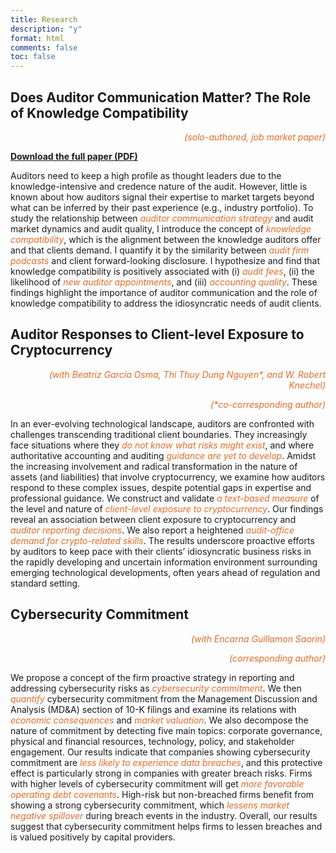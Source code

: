 ```yaml
---
title: Research
description: "y"
format: html
comments: false
toc: false
---
```


## Does Auditor Communication Matter? The Role of Knowledge Compatibility {#knowlegde-compatibility}
<div style="text-align: right; color: #EE6A24;">
*(solo-authored, job market paper)* 
</div>

**[Download the full paper (PDF)](../research/Knowledge_compatibility_HHN.pdf){download="Knowledge_compatibility_HHN.pdf"}**

Auditors need to keep a high profile as thought leaders due to the knowledge-intensive and credence nature of the audit. However, little is known about how auditors signal their expertise to market targets beyond what can be inferred by their past experience (e.g., industry portfolio). To study the relationship between <span style="color: #EE6A24;">*auditor communication strategy*</span> and audit market dynamics and audit quality, I introduce the concept of <span style="color: #EE6A24;">*knowledge compatibility*</span>, which is the alignment between the knowledge auditors offer and that clients demand. I quantify it by the similarity between <span style="color: #EE6A24;">*audit firm podcasts*</span> and client forward-looking disclosure. I hypothesize and find that knowledge compatibility is positively associated with (i) <span style="color: #EE6A24;">*audit fees*</span>, (ii) the likelihood of <span style="color: #EE6A24;">*new auditor appointments*</span>, and (iii) <span style="color: #EE6A24;">*accounting quality*</span>. These findings highlight the importance of auditor communication and the role of knowledge compatibility to address the idiosyncratic needs of audit clients.

 
## Auditor Responses to Client-level Exposure to Cryptocurrency {#crypto-audit} 
<div style="text-align: right; color: #EE6A24; margin: 0;">
*(with Beatriz García Osma, Thi Thuy Dung Nguyen&#42;, and W. Robert Knechel)* 
</div>
<div style="text-align: right; color: #EE6A24;">
*(&#42;co-corresponding author)* 
</div>

In an ever-evolving technological landscape, auditors are confronted with challenges transcending traditional client boundaries. They increasingly face situations where they <span style="color: #EE6A24;">*do not know what risks might exist*</span>, and where authoritative accounting and auditing <span style="color: #EE6A24;">*guidance are yet to develop*</span>. Amidst the increasing involvement and radical transformation in the nature of assets (and liabilities) that involve cryptocurrency, we examine how auditors respond to these complex issues, despite potential gaps in expertise and professional guidance. We construct and validate <span style="color: #EE6A24;">*a text-based measure*</span> of the level and nature of <span style="color: #EE6A24;">*client-level exposure to cryptocurrency*</span>. Our findings reveal an association between client exposure to cryptocurrency and <span style="color: #EE6A24;">*auditor reporting decisions*</span>. We also report a heightened <span style="color: #EE6A24;">*audit-office demand for crypto-related skills*</span>. The results underscore proactive efforts by auditors to keep pace with their clients’ idiosyncratic business risks in the rapidly developing and uncertain information environment surrounding emerging technological developments, often years ahead of regulation and standard setting.


## Cybersecurity Commitment {#cyber-commit} 

<div style="text-align: right; color: #EE6A24;">
*(with Encarna Guillamon Saorin)* 
</div>
<div style="text-align: right; color: #EE6A24;">
*(corresponding author)* 
</div>

We propose a concept of the firm proactive strategy in reporting and addressing cybersecurity risks as <span style="color: #EE6A24;">*cybersecurity commitment*</span>. We then <span style="color: #EE6A24;">*quantify*</span> cybersecurity commitment from the Management Discussion and Analysis (MD\&A) section of 10-K filings and examine its relations with <span style="color: #EE6A24;">*economic consequences*</span> and <span style="color: #EE6A24;">*market valuation*</span>. We also decompose the nature of commitment by detecting five main topics: corporate governance, physical and financial resources, technology, policy, and stakeholder engagement. Our results indicate that companies showing cybersecurity commitment are <span style="color: #EE6A24;">*less likely to experience data breaches*</span>, and this protective effect is particularly strong in companies with greater breach risks. Firms with higher levels of cybersecurity commitment will get <span style="color: #EE6A24;">*more favorable operating debt covenants*</span>. High-risk but non-breached firms benefit from showing a strong cybersecurity commitment, which <span style="color: #EE6A24;">*lessens market negative spillover*</span> during breach events in the industry. Overall, our results suggest that cybersecurity commitment helps firms to lessen breaches and is valued positively by capital providers.